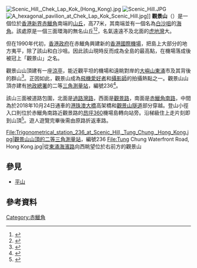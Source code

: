 {{noteTA
|1=zh-hans:𫚭;zh-hant:鱲}}
{{Infobox Mountain
| 名稱 = 觀景山
| 照片 = Airport_angle_station.jpg
| 照片說明 = 赤鱲角南路、機場島轉向站和背後的觀景山
| 海拔 = {{Convert|77|m|ft|0|link=on}}
| 位置 = [[香港|香港]][[新界|新界]]西部[[赤鱲角|赤鱲角]]南端
| 山脈 = 
| 相對高度 = 
| 座標 = {{coord|22|17|39.58|N|113|56|8.75|E}} 
| 地形圖 = 
| 類別 = 
| 年齡 = 
| 最近噴發 = 
| 首次登頂 =
| 攀登路線 =
| pushpin_map = Hong Kong
| pushpin_map_caption = 觀景山的位置
| latd=22 |latm=17 |lats=39.58 |latNS=N
| longd=113 |longm=56 |longs=8.75 |longEW=E
}}
[[File:Scenic_Hill,_Chek_Lap_Kok_(Hong_Kong).jpg|thumb]]
[[File:Scenic_Hill.JPG|thumb]]
[[File:A_hexagonal_pavilion_at_Chek_Lap_Kok_Scenic_Hill.jpg|thumb]]]]
'''觀景山'''（{{lang-en|'''Scenic Hill'''}}）是一個位於[[香港|香港]][[新界|新界]][[赤鱲角|赤鱲角]]南端的[[丘|山丘]]，高77米，其南端並有一個名為[[白沙咀|白沙咀]]的[[海角|海角]]。該處原是一個三面環海的無名山丘<ref>{{web reference|URL=http://hkclweb.hkpl.gov.hk/hkclr2/igateway?lang=cht&svc=bsch&col=4096&stype=fts&param=title&schtxt=Colony+of+Hong+Kong+1922&frm=1&to=10&max=100&hitperpage=10&ss=FullDetail&sort=title|title=Colony of Hong Kong 1922 (Sheet 4)|work=香港公共圖書館 - 多媒體資訊系統|year=2008年|date=11月3日}}{{Dead link|date=2018年9月 |bot=InternetArchiveBot |fix-attempted=yes }}</ref><ref>{{web reference|URL=http://www.hiking.com.hk/cgi-bin/discus/show.cgi?tpc=59&post=186808#POST186808|title=昔日的郊野-你能鑑別嗎?|work=Hong Kong Hiking Web|year=2008年|date=11月3日}}</ref>，名氣遠遠不及北面的[[虎地灣|虎地灣]]大。

但在1990年代初，[[香港殖民地時期#香港政府|香港政府]]在赤鱲角興建新的[[香港國際機場|香港國際機場]]，把島上大部分的地方夷平，除了該山和白沙咀。因此該山現時反而成為全島的最高點，在機場落成後被冠上「觀景山」之名。

觀景山山頂建有一座[[涼亭|涼亭]]，能近觀平坦的機場和遠眺對岸的[[大嶼山|大嶼山]][[東涌_(香港)|東涌]]市及其背後的群山<ref>{{web reference|URL=http://www.geocities.com/liwaion/w970812.htm|title=東涌新景漫遊|work=孤芳集|year=2008年|date=11月3日|access-date=2008-11-03|archive-date=2009-10-26|archive-url=https://web.archive.org/web/20091026070214/http://geocities.com/liwaion/w970812.htm|dead-url=no}}</ref>。正因如此，觀景山成為[[飛機|飛機]][[愛好者|愛好者]]和[[攝影師|攝影師]]的拍攝熱點之一。觀景山山頂亦建有[[地政總署|地政總署]]的二等[[三角點|三角測量站]]，編號236<ref>{{web reference|URL=http://www.geodetic.gov.hk/summarysheet/236.pdf|title=Chek Lap Kok Trigonometrical Station|work=地政總署|year=2008年|date=11月3日|access-date=2010-06-10|archive-date=2013-03-14|archive-url=https://web.archive.org/web/20130314212837/http://www.geodetic.gov.hk/summarysheet/236.pdf|dead-url=no}}</ref>。

該山三面被道路包圍，北面是[[過路灣路|過路灣路]]，西面是[[觀景路|觀景路]]，南面是[[赤鱲角南路|赤鱲角南路]]，中間為於2018年10月24日通車的[[港珠澳大橋|港珠澳大橋]]高架橋和[[觀景山隧道|觀景山隧道]]部分穿越。登山小徑入口則位於赤鱲角南路近觀景路的[[昂坪360|昂坪360]]機場島轉向站旁。沿梯級住上走片刻即到山頂<ref>{{web reference|URL=http://www.oasistrek.com/scenic_hill.htm|title=觀景山|work=綠洲 oasistrek.com 遠足行山資訊|year=2008年|date=11月3日|access-date=2008-11-03|archive-date=2009-03-27|archive-url=https://web.archive.org/web/20090327144553/http://www.oasistrek.com/scenic_hill.htm|dead-url=no}}</ref>。遊人遊覽完畢後需由原路折返車路。

<gallery>
File:Trigonometrical_station_236_at_Scenic_Hill,_Tung_Chung,_Hong_Kong.jpg|觀景山山頂的二等[[三角點|三角測量站]]，編號236
File:Tung Chung Waterfront Road, Hong Kong.jpg|從[[東涌海濱路|東涌海濱路]]向西眺望位於右前方的觀景山

</gallery>

==參見==
*[[平山_(香港)|平山]]

==參考資料==
<references/>

{{香港山峰}}
[[Category:赤鱲角|Category:赤鱲角]]